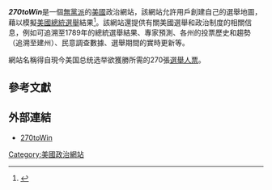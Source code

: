 {{Refimprove|time=2020-11-14T14:40:13+00:00}}
{{Infobox website
| name             = 270toWin
| logo             = 
| logo_size        = 200px
| screenshot       = 
| caption          = 
| type             = 政治
| owner            = Allan Keiter<ref name="site-info">{{cite web |url=https://whois.domaintools.com/270towin.com |title=270towin.com WHOIS, DNS, & Domain Info – DomainTools |work=[[WHOIS|WHOIS]] |access-date=December 12, 2018}}</ref>
| creator          = 
| editor           = 
| url              = {{URL|270toWin.com}}
| alexa            = {{DecreasePositive}} [https://www.alexa.com/siteinfo/270towin.com 8,369] {{small|2020年10月}}<ref name="alexa">{{cite web |title=Competitive Analysis, Marketing Mix and Traffic - Alexa |url=https://www.alexa.com/siteinfo/270towin.com |website=[[Alexa_Internet|Alexa Internet]] |access-date=1 October 2020 |archive-date=2020-10-29 |archive-url=https://web.archive.org/web/20201029140254/https://www.alexa.com/siteinfo/270towin.com |dead-url=no }}</ref>
| commercial       = 
| language         = [[英語|英語]]
| registration     = 
| launch_date      = {{start date and age|2004|4|12}}<ref name="site-info" />
| current_status   = 
}}

'''''270toWin'''''是一個[[無黨派|無黨派]]的[[美國|美國]]政治網站，該網站允許用戶創建自己的選舉地圖，藉以模擬[[美國總統選舉|美國總統選舉]]結果<ref>{{cite web|url=https://constitutioncenter.org/blog/what-are-the-really-swing-states-in-the-2016-election|title=What are the real Swing States in the 2016 election?|website=National Constitution Center|accessdate=March 5, 2018|archive-date=2020-11-27|archive-url=https://web.archive.org/web/20201127133531/https://constitutioncenter.org/blog/what-are-the-really-swing-states-in-the-2016-election/|dead-url=no}}</ref>。該網站還提供有關美國選舉和政治制度的相關信息，例如可追溯至1789年的總統選舉結果、專家預測、各州的投票歷史和趨勢（追溯至建州）、民意調查數據、選舉期間的實時更新等。

網站名稱得自現今美国总统选举欲獲勝所需的270張[[選舉人票|選舉人票]]。

==參考文獻==
{{reflist}}

==外部連結==
*[https://www.270towin.com/ 270toWin]{{Wayback|url=https://www.270towin.com/ |date=20200724001152 }}

[[Category:美國政治網站|Category:美國政治網站]]